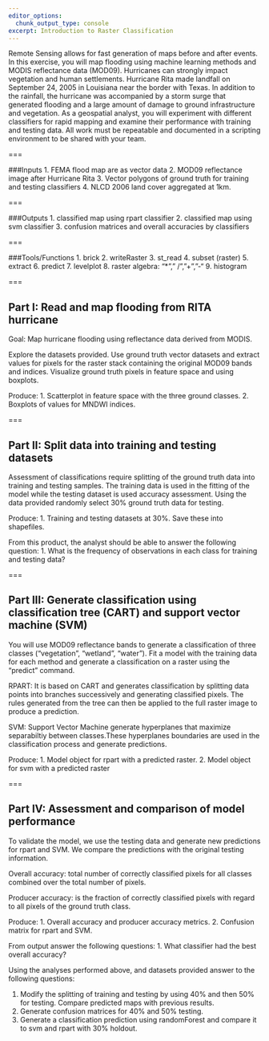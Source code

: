 ```yaml
---
editor_options: 
  chunk_output_type: console
excerpt: Introduction to Raster Classification
---
```


Remote Sensing allows for fast generation of maps before and after events. In this exercise, you will map flooding using machine learning methods and MODIS reflectance data (MOD09). Hurricanes can strongly impact vegetation and human settlements. Hurricane Rita made landfall on September 24, 2005 in Louisiana near the border with Texas. In addition to the rainfall, the hurricane was accompanied by a storm surge that generated flooding and a large amount of damage to ground infrastructure and vegetation. As a geospatial analyst, you will experiment with different classifiers for rapid mapping and examine their performance with training and testing data. All work must be repeatable and documented in a scripting environment to be shared with your team.

===

###Inputs
  1. FEMA flood map are as vector data
  2. MOD09 reflectance image after Hurricane Rita
  3. Vector polygons of ground truth for training and testing classifiers
  4. NLCD 2006 land cover aggregated at 1km.

===

###Outputs
	1. classified map using rpart classifier
	2. classified map using svm classifier
  3. confusion matrices and overall accuracies by classifiers 
  
===
             
###Tools/Functions
  1. brick
	2. writeRaster
	3. st_read
  4. subset (raster)
	5. extract
  6. predict
	7. levelplot
	8. raster algebra: “*”,” /”,”+”,”-“
  9. histogram
	 
===

## Part I: Read and map flooding from RITA hurricane  

Goal: Map hurricane flooding using reflectance data derived from MODIS.  

Explore the datasets provided. Use ground truth vector datasets and extract values for pixels for the raster stack containing the original MOD09 bands and indices. Visualize ground truth pixels in feature space and using boxplots.

Produce:
1.	Scatterplot in feature space with the three ground classes.
2.	Boxplots of values for MNDWI indices.

===

## Part II: Split data into training and testing datasets 

Assessment of classifications require splitting of the ground truth data into training and testing samples. The training data is used in the fitting of the model while the testing dataset is used accuracy assessment. Using the data provided randomly select 30% ground truth data for testing.

Produce:
1.	Training and testing datasets at 30%. Save these into shapefiles.

From this product, the analyst should be able to answer the following question:
1.	What is the frequency of observations in each class for training and testing data?

===

## Part III:  Generate classification using classification tree (CART) and support vector machine (SVM) 

You will use MOD09 reflectance bands to generate a classification of three classes (“vegetation”, “wetland”, “water”). Fit a model with the training data for each method and generate a classification on a raster using the “predict” command.
 
RPART: It is based on CART and generates classification by splitting data points into branches successively and generating classified pixels. The rules generated from the tree can then be applied to the full raster image to produce a prediction.

SVM: Support Vector Machine  generate hyperplanes that maximize separabiltiy between classes.These hyperplanes boundaries are used in the classification process and generate predictions.

Produce:
1.	Model object for rpart with a predicted raster.
2.	Model object for svm with a predicted raster

===

## Part IV: Assessment and comparison of model performance

To validate the model, we use the testing data and generate new predictions for rpart and SVM. We compare the predictions with the original testing information.

Overall accuracy: total number of correctly classified pixels for all classes combined over the total number of pixels. 

Producer accuracy: is the fraction of correctly classified pixels with regard to all pixels of the ground truth class.

Produce:
1.	Overall accuracy and producer accuracy metrics.
2.	Confusion matrix for rpart and SVM.

From output answer the following questions:
1.	What classifier had the best overall accuracy?

Using the analyses performed above, and datasets provided answer to the following questions:

1)	Modify the splitting of training and testing by using 40% and then 50% for testing. Compare predicted maps with previous results.
2)	Generate confusion matrices for 40% and 50% testing.
3)	Generate a classification prediction using randomForest and compare it to svm and rpart with 30% holdout.                           






